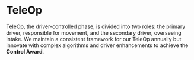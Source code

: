 
# TeleOp

TeleOp, the driver-controlled phase, is divided into two roles: the primary driver, responsible for movement, and the secondary driver, overseeing intake. We maintain a consistent framework for our TeleOp annually but innovate with complex algorithms and driver enhancements to achieve the **Control Award**.
